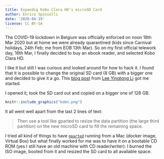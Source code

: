```yaml
---
title: Expandig Kobo Clara HD's microSD Card
author: Enrico Spinielli
date: '2020-04-19'
license: CC BY-SA
---
```


The COVID-19 lockdown in Belgium was officially enforced on noon 18th Mar 2020 but
at home we were already quarantined (kids since Carnival holidays, 24th Feb; me from EOB 13th Mar).
So on my first official telework day, 16th Mar, I finally decided to buy an ebook reader,
and selected Kobo Clara HD.

I like it but still I was curious and looked around for how to hack it.
I found that it is possible to change the original SD card (8 GB) with a bigger one
and decided to give it a go.
This [blog post](https://yingtongli.me/blog/2018/07/29/kobo-sd.html) from 
[Lee Yingtong Li](https://yingtongli.me/) got me started.

I opened it, took the SD card out and copied on a bigger one of 128 GB.

```r
knitr::include_graphics("kobo.png")
```

It all went well apart from the last 2 lines of text:

> Then use a tool like gparted to resize the data partition (the large third partition) on the new microSD card to fill the remaining space.

I tried all kind of things to have [`gparted`](https://gparted.org/) running from
a Mac (docker image, Virtual Box) but
what finally worked for me was to have it on a bootable CD ROM (yes I still have an old machine
with CD reader/writer): I burned the ISO image, booted from it and resized the SD card to all 
available space.

